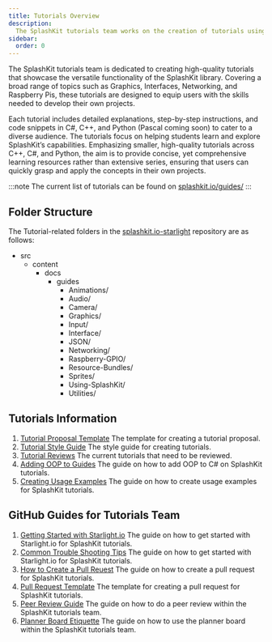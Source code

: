 ```yaml
---
title: Tutorials Overview
description:
  The SplashKit tutorials team works on the creation of tutorials using the SplashKit library.
sidebar:
  order: 0
---
```




The SplashKit tutorials team is dedicated to creating high-quality tutorials that showcase the
versatile functionality of the SplashKit library. Covering a broad range of topics such as Graphics,
Interfaces, Networking, and Raspberry Pis, these tutorials are designed to equip users with the
skills needed to develop their own projects.

Each tutorial includes detailed explanations, step-by-step instructions, and code snippets in C#,
C++, and Python (Pascal coming soon) to cater to a diverse audience. The tutorials focus on helping
students learn and explore SplashKit’s capabilities. Emphasizing smaller, high-quality tutorials
across C++, C#, and Python, the aim is to provide concise, yet comprehensive learning resources
rather than extensive series, ensuring that users can quickly grasp and apply the concepts in their
own projects.

:::note The current list of tutorials can be found on
[splashkit.io/guides/](https://splashkit.io/guides/) :::

## Folder Structure

The Tutorial-related folders in the
[splashkit.io-starlight](https://github.com/splashkit/splashkit.io-starlight) repository are as
follows:

<FileTree>

- src
  - content
    - docs
      - guides
        - Animations/
        - Audio/
        - Camera/
        - Graphics/
        - Input/
        - Interface/
        - JSON/
        - Networking/
        - Raspberry-GPIO/
        - Resource-Bundles/
        - Sprites/
        - Using-SplashKit/
        - Utilities/

</FileTree>

## Tutorials Information

1. [Tutorial Proposal Template](/products/splashkit/splashkit-tutorials/documentation/1-tutorial-proposal-template)
   The template for creating a tutorial proposal.
2. [Tutorial Style Guide](/products/splashkit/splashkit-tutorials/documentation/2-tutorial-style-guide)
   The style guide for creating tutorials.
3. [Tutorial Reviews](/products/splashkit/splashkit-tutorials/documentation/3-tutorial-reviews) The
   current tutorials that need to be reviewed.
4. [Adding OOP to Guides](/products/splashkit/splashkit-tutorials/documentation/4-adding-oop) The
   guide on how to add OOP to C# on SplashKit tutorials.
5. [Creating Usage Examples](/products/splashkit/splashkit-tutorials/documentation/5-usage-examples) The
   guide on how to create usage examples for SplashKit tutorials.

## GitHub Guides for Tutorials Team

1. [Getting Started with Starlight.io](/products/splashkit/splashkit-tutorials/onboarding/01-setting-up) The
   guide on how to get started with Starlight.io for SplashKit tutorials.
2. [Common Trouble Shooting Tips](/products/splashkit/splashkit-tutorials/onboarding/02-troubleshooting)
   The guide on how to get started with Starlight.io for SplashKit tutorials.
3. [How to Create a Pull Reuest](/products/splashkit/splashkit-tutorials/onboarding/03-pull-request)
   The guide on how to create a pull request for SplashKit tutorials.
4. [Pull Request Template](/products/splashkit/splashkit-tutorials/onboarding/04-pull-request-template)
   The template for creating a pull request for SplashKit tutorials.
5. [Peer Review Guide](/products/splashkit/splashkit-tutorials/onboarding/05-peer-review) The guide
   on how to do a peer review within the SplashKit tutorials team.
6. [Planner Board Etiquette](/products/splashkit/splashkit-tutorials/onboarding/06-planner-board) The
   guide on how to use the planner board within the SplashKit tutorials team.

